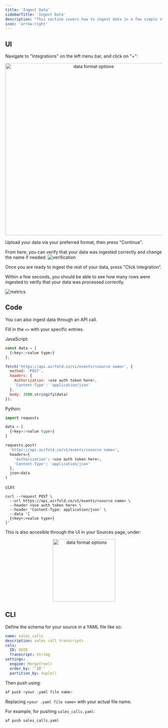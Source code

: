 ```yaml
---
title: 'Ingest Data'
sidebarTitle: 'Ingest Data'
description: "This section covers how to ingest data in a few simple steps"
icon: 'arrow-right'
---
```


## UI
Navigate to "Integrations" on the left menu bar, and click on "+":
<p align="center">
  <img src="/images/ui_integration_options.png" alt="data format options" width="550"/>
</p>

Upload your data via your preferred format, then press "Continue".

From here, you can verify that your data was ingested correctly and change the name if needed:
![verification](/images/ui_integration2.png)

Once you are ready to ingest the rest of your data, press "Click Integration".

Within a few seconds, you should be able to see how many rows were ingested to verify that your data was processed correctly.

![metrics](/images/ui_integration3.png)

## Code
You can also ingest data through an API call.

Fill in the `<>` with your specific entries.

JavaScript:
```JavaScript
const data = [
  {<key>:<value type>}
];

fetch('https://api.airfold.co/v1/events/<source name>', {
  method: 'POST',
  headers: {
    Authorization: <use auth token here>,
    'Content-Type': 'application/json'
  },
  body: JSON.stringify(data)
});
```

Python:
```Python
import requests

data = [
  {<key>:<value type>}
]

requests.post(
  'https://api.airfold.co/v1/events/<source name>',
  headers={
    'Authorization': <use auth token here>,
    'Content-Type': 'application/json'
  },
  json=data
)
```

cUrl:
```cUrl
curl --request POST \
  --url https://api.airfold.co/v1/events/<source name> \
  --header <use auth token here> \
  --header 'Content-Type: application/json' \
  --data '[
  {<key>:<value type>}
]'
```

This is also accesible through the UI in your Sources page, under:

<p align="center">
  <img src="/images/ingestion_ex.png" alt="data format options" width="200"/>
</p>

## CLI

Define the schema for your source in a YAML file like so:

```yaml sales_calls.yaml
name: sales_calls
description: sales call transcripts
cols:
  ID: UUID
  Transcript: String
settings:
  engine: MergeTree()
  order_by: '`ID`'
  partition_by: tuple()
```

Then push using:
```bash
af push <your .yaml file name>
```
Replacing `<your .yaml file name>` with your actual file name.

For example, for pushing `sales_calls.yaml`:
```bash
af push sales_calls.yaml
```